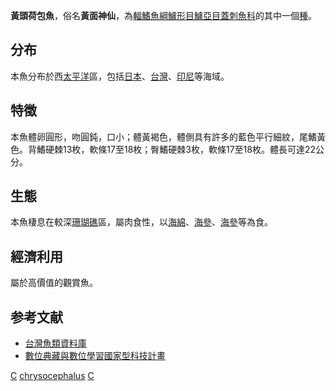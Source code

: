{{Speciesbox 
| taxon = Chaetodontoplus chrysocephalus
| authority = [[Bleeker|Bleeker]], 1855
| image = AkaneKDburi.jpg
| status = LC
| status_system = IUCN3.1
| synonyms = *''Holacanthus chrysocephalus''<br /><small>Bleeker, 1854</small> 
}}
'''黃頭荷包魚'''，俗名'''黃面神仙'''，為[[輻鰭魚綱|輻鰭魚綱]][[鱸形目|鱸形目]][[鱸亞目|鱸亞目]][[蓋刺魚科|蓋刺魚科]]的其中一個[[種|種]]。

==分布==
本魚分布於西[[太平洋|太平洋]]區，包括[[日本|日本]]、[[台灣|台灣]]、[[印尼|印尼]]等海域。

==特徵==
本魚體卵圓形，吻圓鈍，口小；體黃褐色，體側具有許多的藍色平行細紋，尾鰭黃色。背鰭硬棘13枚，軟條17至18枚；臀鰭硬棘3枚，軟條17至18枚。體長可達22公分。

==生態==
本魚棲息在較深[[珊瑚礁|珊瑚礁]]區，屬肉食性，以[[海綿|海綿]]、[[海參|海參]]、[[海參|海參]]等為食。

==經濟利用==
屬於高價值的觀賞魚。

==参考文献==
*[http://fishdb.sinica.edu.tw/ 台灣魚類資料庫] {{Wayback|url=http://fishdb.sinica.edu.tw/ |date=20160304193340 }}
*[http://catalog.digitalarchives.tw/dacs5/System/Exhibition/Detail.jsp?OID=433388 數位典藏與數位學習國家型科技計畫]
{{Reflist}}
{{Taxonbar}}

[[Category:觀賞魚|C]]
[[Category:荷包魚屬|chrysocephalus]]
[[Category:1855年描述的魚類|C]]